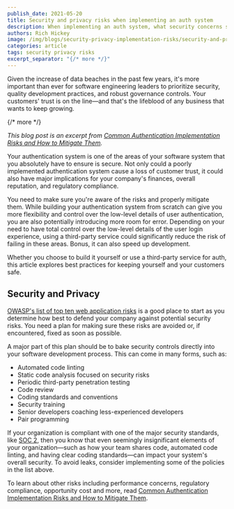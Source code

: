 ```yaml
---
publish_date: 2021-05-20 
title: Security and privacy risks when implementing an auth system
description: When implementing an auth system, what security concerns should be on your radar?
authors: Rich Hickey
image: /img/blogs/security-privacy-implementation-risks/security-and-privacy-risks-when-implementing-an-auth-system-header-image.png
categories: article
tags: security privacy risks
excerpt_separator: "{/* more */}"
---
```


Given the increase of data beaches in the past few years, it's more important than ever for software engineering leaders to prioritize security, quality development practices, and robust governance controls. Your customers' trust is on the line—and that's the lifeblood of any business that wants to keep growing.

{/* more */}

_This blog post is an excerpt from [Common Authentication Implementation Risks and How to Mitigate Them](/learn/expert-advice/authentication/common-authentication-implementation-risks)._

Your authentication system is one of the areas of your software system that you absolutely have to ensure is secure. Not only could a poorly implemented authentication system cause a loss of customer trust, it could also have major implications for your company's finances, overall reputation, and regulatory compliance.

You need to make sure you're aware of the risks and properly mitigate them. While building your authentication system from scratch can give you more flexibility and control over the low-level details of user authentication, you are also potentially introducing more room for error. Depending on your need to have total control over the low-level details of the user login experience, using a third-party service could significantly reduce the risk of failing in these areas. Bonus, it can also speed up development.

Whether you choose to build it yourself or use a third-party service for auth, this article explores best practices for keeping yourself and your customers safe.

## Security and Privacy

[OWASP's list of top ten web application risks](https://owasp.org/www-project-top-ten) is a good place to start as you determine how best to defend your company against potential security risks. You need a plan for making sure these risks are avoided or, if encountered, fixed as soon as possible.

A major part of this plan should be to bake security controls directly into your software development process. This can come in many forms, such as:

- Automated code linting
- Static code analysis focused on security risks
- Periodic third-party penetration testing
- Code review
- Coding standards and conventions
- Security training
- Senior developers coaching less-experienced developers
- Pair programming

If your organization is compliant with one of the major security standards, like [SOC 2](https://www.imperva.com/learn/data-security/soc-2-compliance/), then you know that even seemingly insignificant elements of your organization—such as how your team shares code, automated code linting, and having clear coding standards—can impact your system's overall security. To avoid leaks, consider implementing some of the policies in the list above.

To learn about other risks including performance concerns, regulatory compliance, opportunity cost and more, read [Common Authentication Implementation Risks and How to Mitigate Them](/learn/expert-advice/authentication/common-authentication-implementation-risks).
